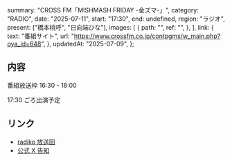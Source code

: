   summary: "CROSS FM「MISHMASH FRIDAY -金ズマ-」",
  category: "RADIO",
  date: "2025-07-11",
  start: "17:30",
  end: undefined,
  region: "ラジオ",
  present: ["橋本桃呼", "日向端ひな"],
  images: [
    {
      path: "",
      ref: "",
    },
  ],
  link: {
    text: "番組サイト",
    url: "https://www.crossfm.co.jp/contpgms/w_main.php?oya_id=648",
  },
  updatedAt: "2025-07-09",
};

## 内容

番組放送枠 16:30 - 18:00

17:30 ごろ出演予定

## リンク

- [radiko 放送回](https://radiko.jp/share/?sid=CROSSFM&t=20250711163000)
- [公式 X 告知](https://x.com/takanenofficial/status/1942871358289195370)
